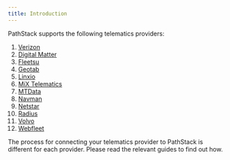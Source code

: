 ```yaml
---
title: Introduction
---
```


PathStack supports the following telematics providers: 
1. [Verizon](/integration-guides/verizon)
2. [Digital Matter](/integration-guides/digitalmatter)
3. [Fleetsu](/integration-guides/fleetsu)
4. [Geotab](/integration-guides/geotab)
5. [Linxio](/integration-guides/linxio)
6. [MiX Telematics](/integration-guides/mixtelematics)
7. [MTData](/integration-guides/mtdata)
8. [Navman](/integration-guides/navman)
9. [Netstar](/integration-guides/netstar)
10. [Radius](/integration-guides/radius)
11. [Volvo](/integration-guides/volvo)
12. [Webfleet](/integration-guides/webfleet)

The process for connecting your telematics provider to PathStack is different for each provider. Please read the relevant
guides to find out how.
